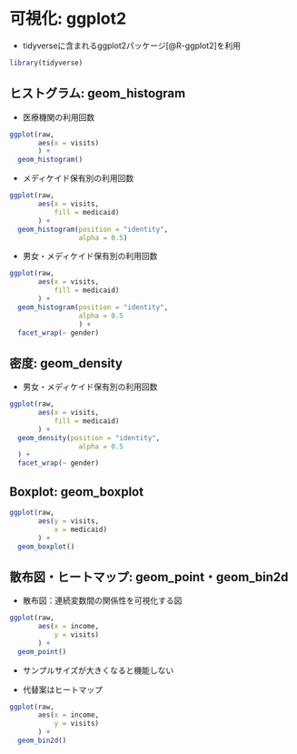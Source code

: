 # 可視化: ggplot2

- tidyverseに含まれるggplot2パッケージ[@R-ggplot2]を利用

```r
library(tidyverse)
```

## ヒストグラム: geom_histogram

- 医療機関の利用回数

```r
ggplot(raw, 
       aes(x = visits)
       ) +
  geom_histogram()
```

- メディケイド保有別の利用回数

```r
ggplot(raw, 
       aes(x = visits,
           fill = medicaid)
       ) +
  geom_histogram(position = "identity",
                 alpha = 0.5)
```

- 男女・メディケイド保有別の利用回数

```r
ggplot(raw, 
       aes(x = visits,
           fill = medicaid)
       ) +
  geom_histogram(position = "identity",
                 alpha = 0.5
                 ) +
  facet_wrap(~ gender)
```

## 密度: geom_density

- 男女・メディケイド保有別の利用回数

```r
ggplot(raw, 
       aes(x = visits,
           fill = medicaid)
       ) +
  geom_density(position = "identity",
                 alpha = 0.5
  ) +
  facet_wrap(~ gender)
```

## Boxplot: geom_boxplot

```r
ggplot(raw,
       aes(y = visits,
           x = medicaid)
       ) +
  geom_boxplot()
```

## 散布図・ヒートマップ: geom_point・geom_bin2d

- 散布図：連続変数間の関係性を可視化する図

```r
ggplot(raw,
       aes(x = income,
           y = visits)
       ) +
  geom_point()
```

- サンプルサイズが大きくなると機能しない

- 代替案はヒートマップ


```r
ggplot(raw,
       aes(x = income,
           y = visits)
       ) +
  geom_bin2d()
```
